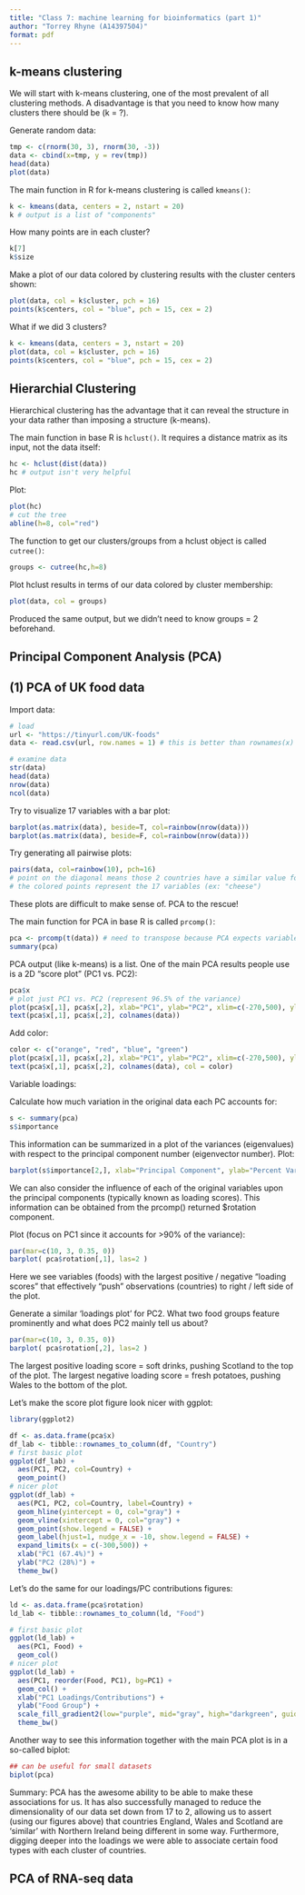 ```yaml
---
title: "Class 7: machine learning for bioinformatics (part 1)"
author: "Torrey Rhyne (A14397504)"
format: pdf
---
```


## k-means clustering

We will start with k-means clustering, one of the most prevalent of all clustering methods.
A disadvantage is that you need to know how many clusters there should be (k = ?).

Generate random data:
```r
tmp <- c(rnorm(30, 3), rnorm(30, -3))
data <- cbind(x=tmp, y = rev(tmp))
head(data)
plot(data)
```

The main function in R for k-means clustering is called `kmeans()`:
```r
k <- kmeans(data, centers = 2, nstart = 20)
k # output is a list of "components"
```

How many points are in each cluster?
```r
k[7]
k$size
```

Make a plot of our data colored by clustering results with the cluster centers shown:
```r
plot(data, col = k$cluster, pch = 16)
points(k$centers, col = "blue", pch = 15, cex = 2)
```

What if we did 3 clusters?
```r
k <- kmeans(data, centers = 3, nstart = 20)
plot(data, col = k$cluster, pch = 16)
points(k$centers, col = "blue", pch = 15, cex = 2)
```

## Hierarchial Clustering

Hierarchical clustering has the advantage that it can reveal the structure in your data rather than imposing a structure (k-means).

The main function in base R is `hclust()`.
It requires a distance matrix as its input, not the data itself:
```r
hc <- hclust(dist(data))
hc # output isn't very helpful
```

Plot:
```r
plot(hc)
# cut the tree
abline(h=8, col="red")
```

The function to get our clusters/groups from a hclust object is called `cutree()`:
```r
groups <- cutree(hc,h=8)
```

Plot hclust results in terms of our data colored by cluster membership:
```r
plot(data, col = groups)
```

Produced the same output, but we didn't need to know groups = 2 beforehand.

## Principal Component Analysis (PCA)

## (1) PCA of UK food data

Import data:
```r
# load
url <- "https://tinyurl.com/UK-foods"
data <- read.csv(url, row.names = 1) # this is better than rownames(x) <- x[,1] approach

# examine data
str(data)
head(data)
nrow(data)
ncol(data)
```

Try to visualize 17 variables with a bar plot:
```r
barplot(as.matrix(data), beside=T, col=rainbow(nrow(data)))
barplot(as.matrix(data), beside=F, col=rainbow(nrow(data)))
```

Try generating all pairwise plots:
```r
pairs(data, col=rainbow(10), pch=16)
# point on the diagonal means those 2 countries have a similar value for that variable 
# the colored points represent the 17 variables (ex: "cheese")
```

These plots are difficult to make sense of. PCA to the rescue!

The main function for PCA in base R is called `prcomp()`:
```r
pca <- prcomp(t(data)) # need to transpose because PCA expects variables to be columns
summary(pca)
```

PCA output (like k-means) is a list.
One of the main PCA results people use is a 2D "score plot" (PC1 vs. PC2):
```r
pca$x
# plot just PC1 vs. PC2 (represent 96.5% of the variance)
plot(pca$x[,1], pca$x[,2], xlab="PC1", ylab="PC2", xlim=c(-270,500), ylim=c(-300,300))
text(pca$x[,1], pca$x[,2], colnames(data))
```

Add color:
```r
color <- c("orange", "red", "blue", "green")
plot(pca$x[,1], pca$x[,2], xlab="PC1", ylab="PC2", xlim=c(-270,500), ylim=c(-300,300))
text(pca$x[,1], pca$x[,2], colnames(data), col = color)
```

Variable loadings:

Calculate how much variation in the original data each PC accounts for:
```r
s <- summary(pca)
s$importance
```

This information can be summarized in a plot of the variances (eigenvalues) with respect to the principal component number (eigenvector number).
Plot:
```r
barplot(s$importance[2,], xlab="Principal Component", ylab="Percent Variation")
```

We can also consider the influence of each of the original variables upon the principal components (typically known as loading scores). This information can be obtained from the prcomp() returned $rotation component. 

Plot (focus on PC1 since it accounts for >90% of the variance):
```r
par(mar=c(10, 3, 0.35, 0))
barplot( pca$rotation[,1], las=2 )
```

Here we see variables (foods) with the largest positive / negative "loading scores" that effectively “push” observations (countries) to right / left side of the plot.

Generate a similar ‘loadings plot’ for PC2. What two food groups feature prominently and what does PC2 mainly tell us about?
```r
par(mar=c(10, 3, 0.35, 0))
barplot( pca$rotation[,2], las=2 )
```

The largest positive loading score = soft drinks, pushing Scotland to the top of the plot.
The largest negative loading score = fresh potatoes, pushing Wales to the bottom of the plot.

Let's make the score plot figure look nicer with ggplot:
```r
library(ggplot2)

df <- as.data.frame(pca$x)
df_lab <- tibble::rownames_to_column(df, "Country")
# first basic plot
ggplot(df_lab) + 
  aes(PC1, PC2, col=Country) + 
  geom_point()
# nicer plot
ggplot(df_lab) + 
  aes(PC1, PC2, col=Country, label=Country) + 
  geom_hline(yintercept = 0, col="gray") +
  geom_vline(xintercept = 0, col="gray") +
  geom_point(show.legend = FALSE) +
  geom_label(hjust=1, nudge_x = -10, show.legend = FALSE) +
  expand_limits(x = c(-300,500)) +
  xlab("PC1 (67.4%)") +
  ylab("PC2 (28%)") +
  theme_bw()
```

Let’s do the same for our loadings/PC contributions figures:
```r
ld <- as.data.frame(pca$rotation)
ld_lab <- tibble::rownames_to_column(ld, "Food")

# first basic plot
ggplot(ld_lab) +
  aes(PC1, Food) +
  geom_col() 
# nicer plot
ggplot(ld_lab) +
  aes(PC1, reorder(Food, PC1), bg=PC1) +
  geom_col() + 
  xlab("PC1 Loadings/Contributions") +
  ylab("Food Group") +
  scale_fill_gradient2(low="purple", mid="gray", high="darkgreen", guide=NULL) +
  theme_bw()
```

Another way to see this information together with the main PCA plot is in a so-called biplot:
```r
## can be useful for small datasets 
biplot(pca)
```

Summary: PCA has the awesome ability to be able to make these associations for us. It has also successfully managed to reduce the dimensionality of our data set down from 17 to 2, allowing us to assert (using our figures above) that countries England, Wales and Scotland are ‘similar’ with Northern Ireland being different in some way. Furthermore, digging deeper into the loadings we were able to associate certain food types with each cluster of countries.

## PCA of RNA-seq data

